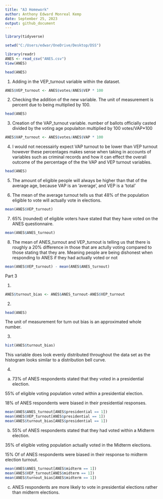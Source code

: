 ---
title: "A3 Homework"
author: Anthony Edward Monreal Kemp
date: September 25, 2023
output: github_document
---

```{r}

library(tidyverse)

setwd("C:/Users/edwar/OneDrive/Desktop/DSS")

library(readr)
ANES <- read_csv("ANES.csv")
View(ANES)

head(ANES)

```


1. Adding in the VEP_turnout variable within the dataset.
```{r}
ANES$VEP_turnout <- ANES$votes/ANES$VEP * 100
```
2. Checking the addition of the new variable. The unit of measurement is percent due to being multiplied by 100.
```{r}
head(ANES)

```
3. Creation of the VAP_turnout variable. 
  number of ballots officially casted divided by the voting age populaiton multiplied by 100
  votes/VAP*100

```{r}
ANES$VAP_turnout <- ANES$votes/ANES$VAP * 100


```
4. I would not necessairly expect VAP turnout to be lower than VEP turnout however these percentages makes sense when taking in accounts of variables such as criminal records and how it can effect the overall outcome of the percentage of the the VAP and VEP turnout variables.

```{r}
head(ANES)


```
5. The amount of eligible people will always be higher than that of the average age, because VAP is an 'average', and VEP is a 'total' 

6. The mean of the average turnout tells us that 48% of the population eligible to vote will actually vote in elections.
```{r}
mean(ANES$VEP_turnout)
```

7. 65% (rounded) of eligible voters have stated that they have voted on the ANES questionnaire.
```{r}
mean(ANES$ANES_turnout)
```
8. The mean of ANES_turnout and VEP_turnout is telling us that there is roughly a 20% difference in those that are actully voting compared to those stating that they are. Meaning people are being dishonest when responding to ANES if they had actually voted or not

```{r}
mean(ANES$VEP_turnout) - mean(ANES$ANES_turnout)
```

Part 3

1.

```{r}
ANES$turnout_bias <- ANES$ANES_turnout-ANES$VEP_turnout

```

2.
```{r}
head(ANES)
```
The unit of measurement for turn out bias is an approximated whole number.

3.

```{r}
hist(ANES$turnout_bias)

```
This variable does look evenly distributed throughout the data set as the histogram looks similar to a distribution bell curve.

4. 
a. 
73% of ANES respondents stated that they voted in a presidential election.

55% of eligible voting population voted within a presidential election.

18% of ANES respondents were biased in their presidential responses.

```{r}
mean(ANES$ANES_turnout[ANES$presidential == 1])
mean(ANES$VEP_turnout[ANES$presidential == 1])
mean(ANES$turnout_bias[ANES$presidential == 1])

```






b.
55% of ANES respondents stated that they had voted within a Midterm election.

35% of eligible voting population actually voted in the Midterm elections.

15% Of of ANES respondents were biased in their response to midterm election turnout.
```{r}
mean(ANES$ANES_turnout[ANES$midterm == 1])
mean(ANES$VEP_turnout[ANES$midterm == 1])
mean(ANES$turnout_bias[ANES$midterm == 1])
```

c. ANES respondents are more likely to vote in presidential elections rather than midterm elections.











